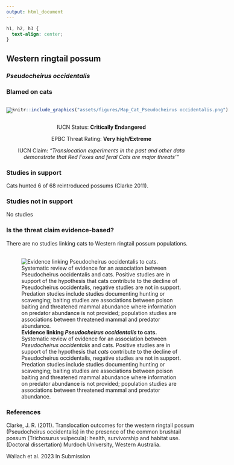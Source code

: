 ```yaml
---
output: html_document
---
```

```css
h1, h2, h3 {
  text-align: center;
}
```

## **Western ringtail possum**
### *Pseudocheirus occidentalis*
### Blamed on cats

:::: {style="display: flex;"}

[![](assets/photos/Pseudocheirus occidentalis.png)](https://www.inaturalist.org/photos/31714307?size=original)

::: {}

:::

::: {}
  ```r
  knitr::include_graphics("assets/figures/Map_Cat_Pseudocheirus occidentalis.png")
  ```
:::

::::
<center>
IUCN Status: **Critically Endangered**

EPBC Threat Rating: **Very high/Extreme**

IUCN Claim: *"Translocation experiments in the past and other data demonstrate that Red Foxes and feral Cats are major threats'"*

</center>

### Studies in support

Cats hunted 6 of 68 reintroduced possums (Clarke 2011).

### Studies not in support

No studies

### Is the threat claim evidence-based?

There are no studies linking cats to Western ringtail possum populations.
<br>
<br>

![**Evidence linking *Pseudocheirus occidentalis* to cats.** Systematic review of evidence for an association between *Pseudocheirus occidentalis* and cats. Positive studies are in support of the hypothesis that *cats* contribute to the decline of Pseudocheirus occidentalis, negative studies are not in support. Predation studies include studies documenting hunting or scavenging; baiting studies are associations between poison baiting and threatened mammal abundance where information on predator abundance is not provided; population studies are associations between threatened mammal and predator abundance.](assets/figures/Main_Evidence_Cat_Pseudocheirus occidentalis.png)

### References

Clarke, J. R. (2011). Translocation outcomes for the western ringtail possum (Pseudocheirus occidentalis) in the presence of the common brushtail possum (Trichosurus vulpecula): health, survivorship and habitat use. (Doctoral dissertation) Murdoch University, Western Australia.

Wallach et al. 2023 In Submission

